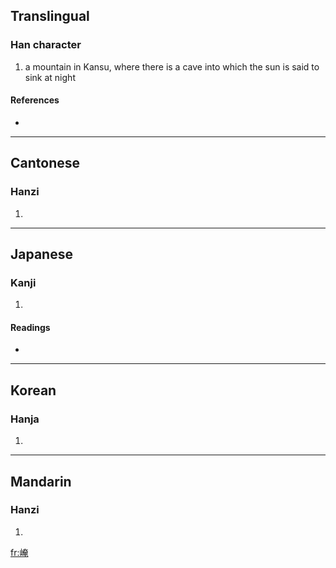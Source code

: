 ==Translingual==

===Han character===
{{Han char|rn=46|rad=山|as=08|sn=11|four=2471<sub>6</sub>|canj=山大中山 (UKLU)}}

# a mountain in Kansu, where there is a cave into which the sun is said to sink at night

====References====
* {{Han ref|kx=0315.020|dkj=08208|dj=0615.220|hdz=10778.120|uh=5D26|ud=23846|bh=D4FC|bd=54524}}

----

==Cantonese==

===Hanzi===
{{yue-hanzi|jyut=|y=yim1}}

# {{defn|Cantonese}}

----

==Japanese==

===Kanji===
{{ja-kanji|grade=|rs=山08}}

# {{defn|Japanese}}

====Readings====
* {{ja-readings|on=[[えん]] (en)|kun=}}

----

==Korean==

===Hanja===
{{ko-hanja|hangeul=엄|rv=eom|mr=ŏm}}

# {{defn|Korean}}

----

==Mandarin==

===Hanzi===
{{cmn-hanzi|pin=[[yān]] ([[yan1]])|wg=yen<sup>1</sup>}}

# {{defn|Mandarin}}

[[fr:崦]]